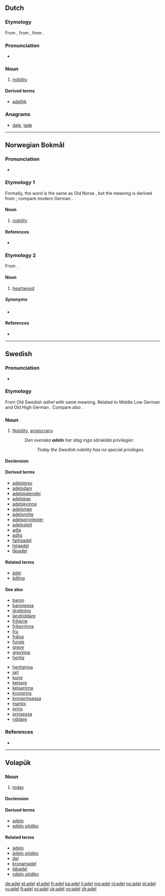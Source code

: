 {{also|Adel|ädel}}
==Dutch==

===Etymology===
From {{etyl|dum|nl}} {{term|adel|lang=dum}}, from {{etyl|odt|nl}} {{term/t|odt|*athal}}, from {{etyl|gem-pro|nl}} {{term/t|gem-pro|*aþalą}}.

===Pronunciation===
* {{audio|Nl-adel.ogg|audio}}

===Noun===
{{nl-noun|m|-|-}}

# [[nobility]]

====Derived terms====
* [[adellijk]]

===Anagrams===
* [[dale#Dutch|dale]], [[lade#Dutch|lade]]

----

==Norwegian Bokmål==

===Pronunciation===
* {{IPA|/ˈɑ̀ːdel/|lang=nb}}

===Etymology 1===
Formally, the word is the same as Old Norse {{term|aðal|lang=non}}, but the meaning is derived from {{etyl|gml|nb}} {{term|adel|lang=gml}}; compare modern German {{term|Adel|lang=de}}.

====Noun====
{{nb-noun-mu|adel}}

# [[nobility]]

====References====
* {{R:Falk&Torp}}

===Etymology 2===
From {{etyl|non|nb}} {{term|aðal||lang=non}}.

====Noun====
{{head|nb|noun|g=m}}

# {{context|dialectal|lang=nb}} [[heartwood]]

=====Synonyms=====
* {{l/nb|kjerneved}}

====References====
* {{R:Aasen1850}}

----

==Swedish==

===Pronunciation===
* {{IPA|/ˈɑːdel/|lang=sv}}

===Etymology===
From Old Swedish ''adhel'' with same meaning. Related to Middle Low German {{term|adel||noble descent; nobility|lang=gml}} and Old High German {{term|adal||noble; nobility|lang=gmh}}. Compare also {{term|aðal||nobility|lang=is}}.

===Noun===
{{sv-noun|c|-}}

# [[nobility|Nobility]], [[aristocracy]].
#: ''Den svenska '''adeln''' har idag inga särskilda privilegier.''
#:: ''Today the Swedish nobility has no special privileges.''

====Declension====
{{sv-noun-unc-irreg-c}}

====Derived terms====
* [[adelsbrev]]
* [[adelsdam]]
* [[adelskalender]]
* [[adelskap]]
* [[adelskvinna]]
* [[adelsman]]
* [[adelsmöte]]
* [[adelsprivilegier]]
* [[adelsstolt]]
* [[adla]]
* [[adlig]]
* [[fattigadel]]
* [[högadel]]
* [[lågadel]]

====Related terms====
* [[ädel]]
* [[ädling]]

====See also====
{{top2}}
* [[baron]] {{m}}
* [[baronessa]] {{f}}
* [[drottning]] {{f}}
* [[landriddare]] {{m}}
* [[friherre]] {{m}}
* [[friherrinna]] {{f}}
* [[fru]] {{f}}
* [[frälse]]
* [[furste]] {{m}}
* [[greve]] {{m}}
* [[grevinna]] {{f}}
* [[hertig]] {{m}}
{{mid2}}
* [[hertiginna]] {{f}}
* [[jarl]] {{m}}
* [[kung]] {{m}}
* [[kejsare]] {{m}}
* [[kejsarinna]] {{f}}
* [[kronprins]] {{m}}
* [[kronprinsessa]] {{f}}
* [[markis]] {{m}}
* [[prins]] {{m}}
* [[prinsessa]] {{f}}
* [[riddare]] {{m}}
{{bottom}}

===References===
* {{R:runeberg.org|saol|8|0010.html adel}}

----

==Volapük==

===Noun===
{{vo-noun}}

# [[today]]

====Declension====
{{vo-decl-noun}}

====Derived terms====
* [[adelo]]
* [[adelo gödiko]]

====Related terms====
* [[ädelo]]
* [[ädelo gödiko]]
* [[del]]
* [[kronamadel]]
* [[läbadel]]
* [[odelo gödiko]]

[[de:adel]]
[[et:adel]]
[[el:adel]]
[[fr:adel]]
[[ka:adel]]
[[li:adel]]
[[mg:adel]]
[[nl:adel]]
[[no:adel]]
[[pl:adel]]
[[ru:adel]]
[[fi:adel]]
[[sv:adel]]
[[uk:adel]]
[[vo:adel]]
[[zh:adel]]